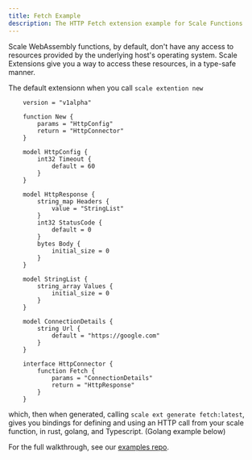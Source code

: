 ```yaml
---
title: Fetch Example
description: The HTTP Fetch extension example for Scale Functions
---
```


Scale WebAssembly functions, by default, don't have any access to resources provided by the underlying host's operating system.
Scale Extensions give you a way to access these resources, in a type-safe manner.

The default extensionn when you call `scale extention new`


```hcl
	version = "v1alpha"

	function New {
		params = "HttpConfig"
		return = "HttpConnector"
	}

	model HttpConfig {
		int32 Timeout {
			default = 60
		}
	}

	model HttpResponse {
		string_map Headers {
			value = "StringList"
		}
		int32 StatusCode {
			default = 0
		}
		bytes Body {
			initial_size = 0
		}
	}

	model StringList {
		string_array Values {
			initial_size = 0
		}
	}

	model ConnectionDetails {
		string Url {
			default = "https://google.com"
		}
	}

	interface HttpConnector {
		function Fetch {
			params = "ConnectionDetails"
			return = "HttpResponse"
		}
	}
```

which, then when generated, calling `scale ext generate fetch:latest`, gives you bindings for defining and using an HTTP call from your scale function, in rust, golang, and Typescript. (Golang example below)

For the full walkthrough, see our [examples repo](https://github.com/loopholelabs/scale/tree/main/examples).

